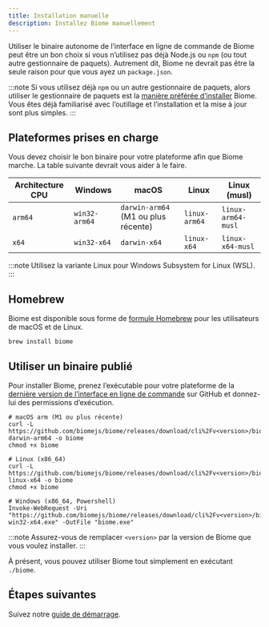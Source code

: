 ```yaml
---
title: Installation manuelle
description: Installez Biome manuellement
---
```


Utiliser le binaire autonome de l’interface en ligne de commande de Biome peut être un bon choix si vous n’utilisez pas déjà Node.js ou `npm` (ou tout autre gestionnaire de paquets).
Autrement dit, Biome ne devrait pas être la seule raison pour que vous ayez un `package.json`.

:::note
Si vous utilisez déjà `npm` ou un autre gestionnaire de paquets, alors utiliser le gestionnaire de paquets est la [manière préférée d’installer](/fr/guides/getting-started#installation) Biome.
Vous êtes déjà familiarisé avec l’outillage et l’installation et la mise à jour sont plus simples.
:::

## Plateformes prises en charge

Vous devez choisir le bon binaire pour votre plateforme afin que Biome marche. La table suivante devrait vous aider à le faire.

| Architecture CPU | Windows       | macOS                               | Linux         | Linux (musl)       |
| ---------------- | ------------- | ----------------------------------- | ------------- | ------------------ |
| `arm64`          | `win32-arm64` | `darwin-arm64` (M1 ou plus récente) | `linux-arm64` | `linux-arm64-musl` |
| `x64`            | `win32-x64`   | `darwin-x64`                        | `linux-x64`   | `linux-x64-musl`   |

:::note
Utilisez la variante Linux pour Windows Subsystem for Linux (WSL).
:::

## Homebrew

Biome est disponible sous forme de [formule Homebrew](https://formulae.brew.sh/formula/biome) pour les utilisateurs de macOS et de Linux.

```shell
brew install biome
```

## Utiliser un binaire publié

Pour installer Biome, prenez l’exécutable pour votre plateforme de la [dernière version de l’interface en ligne de commande](https://github.com/biomejs/biome/releases) sur GitHub et donnez-lui des permissions d’exécution.

```shell
# macOS arm (M1 ou plus récente)
curl -L https://github.com/biomejs/biome/releases/download/cli%2Fv<version>/biome-darwin-arm64 -o biome
chmod +x biome

# Linux (x86_64)
curl -L https://github.com/biomejs/biome/releases/download/cli%2Fv<version>/biome-linux-x64 -o biome
chmod +x biome

# Windows (x86_64, Powershell)
Invoke-WebRequest -Uri "https://github.com/biomejs/biome/releases/download/cli%2Fv<version>/biome-win32-x64.exe" -OutFile "biome.exe"
```

:::note
Assurez-vous de remplacer `<version>` par la version de Biome que vous voulez installer.
:::

À présent, vous pouvez utiliser Biome tout simplement en exécutant `./biome`.

## Étapes suivantes

Suivez notre [guide de démarrage](/fr/guides/getting-started/).
